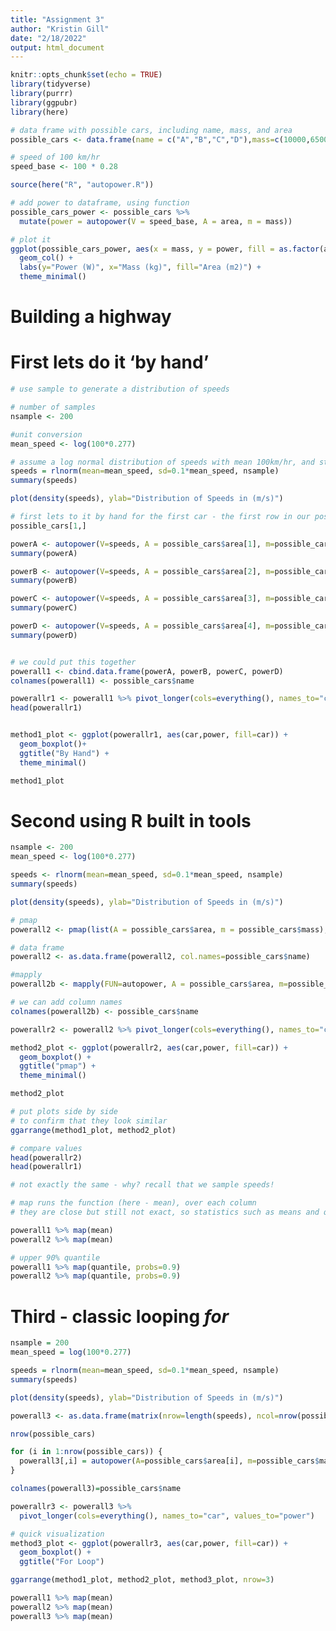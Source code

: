 ```yaml
---
title: "Assignment 3"
author: "Kristin Gill"
date: "2/18/2022"
output: html_document
---
```


```r
knitr::opts_chunk$set(echo = TRUE)
library(tidyverse)
library(purrr)
library(ggpubr)
library(here)
```

```r
# data frame with possible cars, including name, mass, and area
possible_cars <- data.frame(name = c("A","B","C","D"),mass=c(10000,65000,38000, 5000), area = c(22,30,22,10))

# speed of 100 km/hr
speed_base <- 100 * 0.28

source(here("R", "autopower.R"))

# add power to dataframe, using function
possible_cars_power <- possible_cars %>% 
  mutate(power = autopower(V = speed_base, A = area, m = mass))

# plot it
ggplot(possible_cars_power, aes(x = mass, y = power, fill = as.factor(area))) +
  geom_col() +
  labs(y="Power (W)", x="Mass (kg)", fill="Area (m2)") +
  theme_minimal()
```


# Building a highway

# First lets do it 'by hand'
```r
# use sample to generate a distribution of speeds

# number of samples
nsample <- 200

#unit conversion
mean_speed <- log(100*0.277)

# assume a log normal distribution of speeds with mean 100km/hr, and standard deviation that is 10% of the mean
speeds = rlnorm(mean=mean_speed, sd=0.1*mean_speed, nsample)
summary(speeds)

plot(density(speeds), ylab="Distribution of Speeds in (m/s)")

# first lets to it by hand for the first car - the first row in our possible cars matrix
possible_cars[1,]

powerA <- autopower(V=speeds, A = possible_cars$area[1], m=possible_cars$mass[1])
summary(powerA)

powerB <- autopower(V=speeds, A = possible_cars$area[2], m=possible_cars$mass[2])
summary(powerB)

powerC <- autopower(V=speeds, A = possible_cars$area[3], m=possible_cars$mass[3])
summary(powerC)

powerD <- autopower(V=speeds, A = possible_cars$area[4], m=possible_cars$mass[4])
summary(powerD)


# we could put this together
powerall1 <- cbind.data.frame(powerA, powerB, powerC, powerD)
colnames(powerall1) <- possible_cars$name

powerallr1 <- powerall1 %>% pivot_longer(cols=everything(), names_to="car", values_to="power")
head(powerallr1)


method1_plot <- ggplot(powerallr1, aes(car,power, fill=car)) +
  geom_boxplot()+
  ggtitle("By Hand") +
  theme_minimal()

method1_plot
```


# Second using R built in tools
```r
nsample <- 200
mean_speed <- log(100*0.277)

speeds <- rlnorm(mean=mean_speed, sd=0.1*mean_speed, nsample)
summary(speeds)

plot(density(speeds), ylab="Distribution of Speeds in (m/s)")

# pmap
powerall2 <- pmap(list(A = possible_cars$area, m = possible_cars$mass), autopower, V=speeds)

# data frame
powerall2 <- as.data.frame(powerall2, col.names=possible_cars$name)

#mapply
powerall2b <- mapply(FUN=autopower, A = possible_cars$area, m=possible_cars$mass, MoreArgs <- list(V=speeds)  )

# we can add column names
colnames(powerall2b) <- possible_cars$name

powerallr2 <- powerall2 %>% pivot_longer(cols=everything(), names_to="car", values_to="power")

method2_plot <- ggplot(powerallr2, aes(car,power, fill=car)) +
  geom_boxplot() +
  ggtitle("pmap") +
  theme_minimal()

method2_plot

# put plots side by side
# to confirm that they look similar
ggarrange(method1_plot, method2_plot)

# compare values
head(powerallr2)
head(powerallr1)

# not exactly the same - why? recall that we sample speeds!

# map runs the function (here - mean), over each column 
# they are close but still not exact, so statistics such as means and quantiles are # similar, and relative difference between cars is the same

powerall1 %>% map(mean)
powerall2 %>% map(mean)

# upper 90% quantile
powerall1 %>% map(quantile, probs=0.9)
powerall2 %>% map(quantile, probs=0.9)

```


# Third - classic looping *for*
```r
nsample = 200
mean_speed = log(100*0.277)

speeds = rlnorm(mean=mean_speed, sd=0.1*mean_speed, nsample)
summary(speeds)

plot(density(speeds), ylab="Distribution of Speeds in (m/s)")

powerall3 <- as.data.frame(matrix(nrow=length(speeds), ncol=nrow(possible_cars)))

nrow(possible_cars)

for (i in 1:nrow(possible_cars)) {
  powerall3[,i] = autopower(A=possible_cars$area[i], m=possible_cars$mass[i], V=speeds)
}

colnames(powerall3)=possible_cars$name

powerallr3 <- powerall3 %>% 
  pivot_longer(cols=everything(), names_to="car", values_to="power")

# quick visualization
method3_plot <- ggplot(powerallr3, aes(car,power, fill=car)) +
  geom_boxplot() +
  ggtitle("For Loop")

ggarrange(method1_plot, method2_plot, method3_plot, nrow=3)

powerall1 %>% map(mean)
powerall2 %>% map(mean)
powerall3 %>% map(mean)
```

